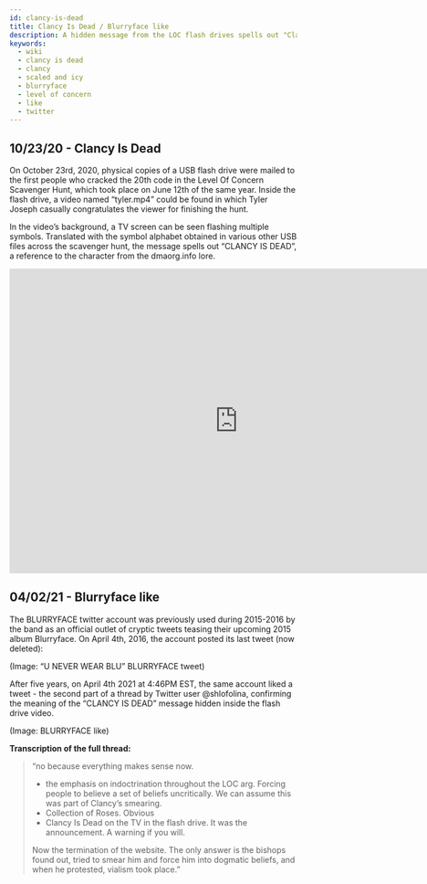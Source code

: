 ```yaml
---
id: clancy-is-dead
title: Clancy Is Dead / Blurryface like
description: A hidden message from the LOC flash drives spells out "Clancy Is Dead", later addressed by a twitter like on the BLURRYFACE account.
keywords:
  - wiki
  - clancy is dead
  - clancy
  - scaled and icy
  - blurryface
  - level of concern
  - like
  - twitter
---
```


## 10/23/20 - Clancy Is Dead

On October 23rd, 2020, physical copies of a USB flash drive were mailed to the first people who cracked the 20th code in the Level Of Concern Scavenger Hunt, which took place on June 12th of the same year. Inside the flash drive, a video named “tyler.mp4” could be found in which Tyler Joseph casually congratulates the viewer for finishing the hunt.

In the video’s background, a TV screen can be seen flashing multiple symbols. Translated with the symbol alphabet obtained in various other USB files across the scavenger hunt, the message spells out “CLANCY IS DEAD”, a reference to the character from the dmaorg.info lore.


<iframe width="800" height="534" src="https://www.youtube.com/embed/u-rfnVuizQE" title="Clancy Is Dead (FULL WITH AUDIO)" frameborder="0" allow="accelerometer; autoplay; clipboard-write; encrypted-media; gyroscope; picture-in-picture; web-share" allowfullscreen></iframe>

## 04/02/21 - Blurryface like

The BLURRYFACE twitter account was previously used during 2015-2016 by the band as an official outlet of cryptic tweets teasing their upcoming 2015 album Blurryface. On April 4th, 2016, the account posted its last tweet (now deleted):

(Image: “U NEVER WEAR BLU” BLURRYFACE tweet)

After five years, on April 4th 2021 at 4:46PM EST, the same account liked a tweet - the second part of a thread by Twitter user @shlofolina, confirming the meaning of the “CLANCY IS DEAD” message hidden inside the flash drive video.

(Image: BLURRYFACE like)

**Transcription of the full thread:**

> “no because everything makes sense now. 
> 
> - the emphasis on indoctrination throughout the LOC arg. Forcing people to believe a set of beliefs uncritically. We can assume this was part of Clancy’s smearing. 
> - Collection of Roses. Obvious
> - Clancy Is Dead on the TV in the flash drive. It was the announcement. A warning if you will.
> 
> Now the termination of the website. The only answer is the bishops found out, tried to smear him and force him into dogmatic beliefs, and when he protested, vialism took place.”
